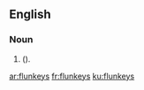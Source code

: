 ==English==

===Noun===
{{head|en}}

# {{plural of|flunkey|lang=en|nodot=1}} ({{alternative spelling of|flunkies|lang=en|nocap=1|nodot=1}}).

[[ar:flunkeys]]
[[fr:flunkeys]]
[[ku:flunkeys]]